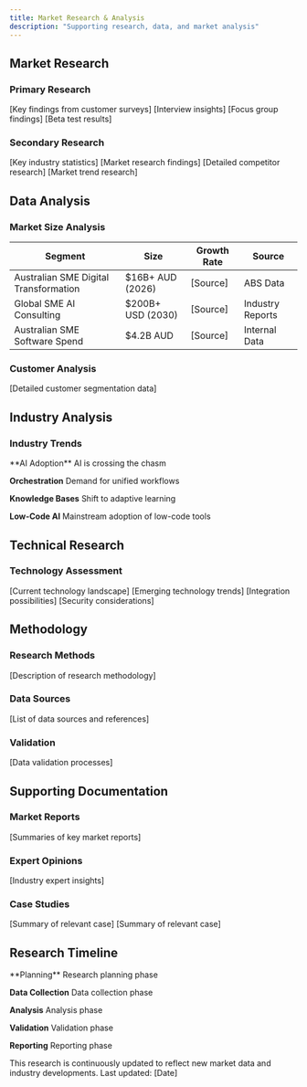 ```yaml
---
title: Market Research & Analysis
description: "Supporting research, data, and market analysis"
---
```


## Market Research

### Primary Research
<CardGroup cols={2}>
  <Card title="Customer Surveys" icon="clipboard-question">
    [Key findings from customer surveys]
  </Card>
  <Card title="Interviews" icon="comments">
    [Interview insights]
  </Card>
  <Card title="Focus Groups" icon="users-rectangle">
    [Focus group findings]
  </Card>
  <Card title="Beta Testing" icon="vial">
    [Beta test results]
  </Card>
</CardGroup>

### Secondary Research
<CardGroup cols={2}>
  <Card title="Industry Reports" icon="file-lines">
    [Key industry statistics]
  </Card>
  <Card title="Market Studies" icon="magnifying-glass-chart">
    [Market research findings]
  </Card>
  <Card title="Competitor Analysis" icon="building">
    [Detailed competitor research]
  </Card>
  <Card title="Trend Analysis" icon="chart-line">
    [Market trend research]
  </Card>
</CardGroup>

## Data Analysis

### Market Size Analysis
| Segment | Size | Growth Rate | Source |
|---------|------|-------------|--------|
| Australian SME Digital Transformation | $16B+ AUD (2026) | [Source] | ABS Data |
| Global SME AI Consulting | $200B+ USD (2030) | [Source] | Industry Reports |
| Australian SME Software Spend | $4.2B AUD | [Source] | Internal Data |

### Customer Analysis
[Detailed customer segmentation data]

## Industry Analysis

### Industry Trends
<Steps>
  **AI Adoption**
  AI is crossing the chasm

  **Orchestration**
  Demand for unified workflows

  **Knowledge Bases**
  Shift to adaptive learning

  **Low-Code AI**
  Mainstream adoption of low-code tools
</Steps>

## Technical Research

### Technology Assessment
<CardGroup cols={2}>
  <Card title="Current Tech" icon="microchip">
    [Current technology landscape]
  </Card>
  <Card title="Emerging Tech" icon="rocket">
    [Emerging technology trends]
  </Card>
  <Card title="Integration" icon="puzzle-piece">
    [Integration possibilities]
  </Card>
  <Card title="Security" icon="shield-halved">
    [Security considerations]
  </Card>
</CardGroup>

## Methodology

### Research Methods
[Description of research methodology]

### Data Sources
[List of data sources and references]

### Validation
[Data validation processes]

## Supporting Documentation

### Market Reports
[Summaries of key market reports]

### Expert Opinions
[Industry expert insights]

### Case Studies
<CardGroup cols={2}>
  <Card title="Case Study 1" icon="file-lines">
    [Summary of relevant case]
  </Card>
  <Card title="Case Study 2" icon="file-lines">
    [Summary of relevant case]
  </Card>
</CardGroup>

## Research Timeline
<Steps>
  **Planning**
  Research planning phase

  **Data Collection**
  Data collection phase

  **Analysis**
  Analysis phase

  **Validation**
  Validation phase

  **Reporting**
  Reporting phase
</Steps>

<Note>
  This research is continuously updated to reflect new market data and industry developments. Last updated: [Date]
</Note>